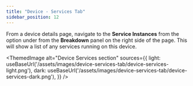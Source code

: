 ```yaml
---
title: "Device - Services Tab"
sidebar_position: 12
---
```



From a device details page, navigate to the **Service Instances** from the option under from the **Breakdown** panel on the right side of the page. This will show a list of any services running on this device.

<ThemedImage
  alt="Device Services section"
  sources={{
    light: useBaseUrl('/assets/images/device-services-tab/device-services-light.png'),
    dark: useBaseUrl('/assets/images/device-services-tab/device-services-dark.png'),
  }}
/>
